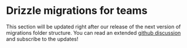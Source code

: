 
# Drizzle migrations for teams

This section will be updated right after our release of the next version of migrations folder structure. 
You can read an extended [github discussion](https://github.com/drizzle-team/drizzle-orm/discussions/2832) and subscribe to the updates!

